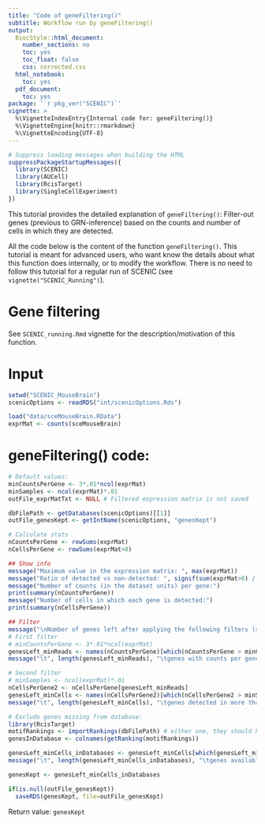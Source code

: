 ```yaml
---
title: "Code of geneFiltering()"
subtitle: Workflow run by geneFiltering() 
output:
  BiocStyle::html_document:
    number_sections: no
    toc: yes
    toc_float: false
    css: corrected.css
  html_notebook:
    toc: yes
  pdf_document:
    toc: yes
package: '`r pkg_ver("SCENIC")`'
vignette: >
  %\VignetteIndexEntry{Internal code for: geneFiltering()} 
  %\VignetteEngine{knitr::rmarkdown} 
  %\VignetteEncoding{UTF-8}
---
```


```r
# Suppress loading messages when building the HTML
suppressPackageStartupMessages({
  library(SCENIC)
  library(AUCell)
  library(RcisTarget)
  library(SingleCellExperiment)
})
```

This tutorial provides the detailed explanation of `geneFiltering()`: Filter-out genes (previous to GRN-inference) based on the counts and number of cells in which they are detected.

All the code below is the content of the function `geneFiltering()`. This tutorial is meant for advanced users, who want know the details about what this function does internally, or to modify the workflow. There is no need to follow this tutorial for a regular run of SCENIC (see `vignette("SCENIC_Running")`).


# Gene filtering

See `SCENIC_running.Rmd` vignette for the description/motivation of this function.

# Input

```r
setwd("SCENIC_MouseBrain")
scenicOptions <- readRDS("int/scenicOptions.Rds")

load("data/sceMouseBrain.RData")
exprMat <- counts(sceMouseBrain)
```


# geneFiltering() code:
```r
# Default values:
minCountsPerGene <- 3*.01*ncol(exprMat)
minSamples <- ncol(exprMat)*.01
outFile_exprMatTxt <- NULL # Filtered expression matrix is not saved

dbFilePath <- getDatabases(scenicOptions)[[1]]
outFile_genesKept <- getIntName(scenicOptions, "genesKept")
```

```r
# Calculate stats
nCountsPerGene <- rowSums(exprMat)
nCellsPerGene <- rowSums(exprMat>0)

## Show info
message("Maximum value in the expression matrix: ", max(exprMat))
message("Ratio of detected vs non-detected: ", signif(sum(exprMat>0) / sum(exprMat==0), 2))
message("Number of counts (in the dataset units) per gene:")
print(summary(nCountsPerGene))
message("Number of cells in which each gene is detected:")
print(summary(nCellsPerGene))

## Filter
message("\nNumber of genes left after applying the following filters (sequential):")
# First filter
# minCountsPerGene <- 3*.01*ncol(exprMat)
genesLeft_minReads <- names(nCountsPerGene)[which(nCountsPerGene > minCountsPerGene)]
message("\t", length(genesLeft_minReads), "\tgenes with counts per gene > ", minCountsPerGene)

# Second filter
# minSamples <- ncol(exprMat)*.01
nCellsPerGene2 <- nCellsPerGene[genesLeft_minReads]
genesLeft_minCells <- names(nCellsPerGene2)[which(nCellsPerGene2 > minSamples)]
message("\t", length(genesLeft_minCells), "\tgenes detected in more than ",minSamples," cells")

# Exclude genes missing from database:
library(RcisTarget)
motifRankings <- importRankings(dbFilePath) # either one, they should have the same genes
genesInDatabase <- colnames(getRanking(motifRankings))

genesLeft_minCells_inDatabases <- genesLeft_minCells[which(genesLeft_minCells %in% genesInDatabase)]
message("\t", length(genesLeft_minCells_inDatabases), "\tgenes available in RcisTarget database")

genesKept <- genesLeft_minCells_inDatabases

if(is.null(outFile_genesKept)) 
  saveRDS(genesKept, file=outFile_genesKept)
```

Return value: `genesKept`

